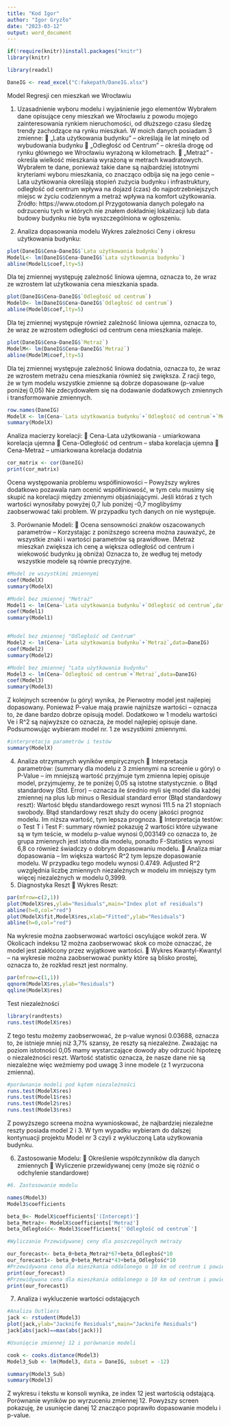 ---
title: "Kod Igor"
author: "Igor Gryzło"
date: "2023-03-12"
output: word_document
---

```{r}
if(!require(knitr))install.packages("knitr")
library(knitr)
```

```{r}
library(readxl)
```


```{r}
DaneIG <- read_excel("C:fakepath/DaneIG.xlsx")
```

Model Regresji cen mieszkań we Wrocławiu

1. Uzasadnienie wyboru modelu i wyjaśnienie jego elementów
 Wybrałem dane opisujące ceny mieszkań we Wrocławiu z powodu mojego zainteresowania
rynkiem nieruchomości, od dłuższego czasu śledzę trendy zachodzące na rynku mieszkań. W
moich danych posiadam 3 zmienne:
 „Lata użytkowania budynku” – określają ile lat minęło od wybudowania budynku
 „Odległość od Centrum” – określa drogę od rynku głównego we Wrocławiu wyrażoną
w kilometrach.
 „Metraż” - określa wielkość mieszkania wyrażoną w metrach kwadratowych.
Wybrałem te dane, ponieważ takie dane są najbardziej istotnymi kryteriami wyboru
mieszkania, co znacząco odbija się na jego cenie – Lata użytkowania określają stopień zużycia
budynku i infrastruktury, odległość od centrum wpływa na dojazd (czas) do
najpotrzebniejszych miejsc w życiu codziennym a metraż wpływa na komfort użytkowania.
Źródło: https://www.otodom.pl
Przygotowania danych polegało na odrzuceniu tych w których nie znałem dokładniej
lokalizacji lub data budowy budynku nie była wyszczególniona w ogłoszeniu. 

2. Analiza dopasowania modelu
Wykres zależności Ceny i okresu użytkowania budynku: 

```{r}
plot(DaneIG$Cena~DaneIG$`Lata użytkowania budynku`)
ModelL<- lm(DaneIG$Cena~DaneIG$`Lata użytkowania budynku`)
abline(ModelL$coef,lty=5)
```

Dla tej zmiennej występuję zależność liniowa ujemna, oznacza to, że wraz ze wzrostem lat użytkowania cena
mieszkania spada.

```{r}
plot(DaneIG$Cena~DaneIG$`Odległość od centrum`)
ModelO<- lm(DaneIG$Cena~DaneIG$`Odległość od centrum`)
abline(ModelO$coef,lty=5)
```
Dla tej zmiennej występuje również zależność liniowa ujemna, oznacza to, że wraz ze wzrostem odległości od
centrum cena mieszkania maleje. 

```{r}
plot(DaneIG$Cena~DaneIG$`Metraż`)
ModelM<- lm(DaneIG$Cena~DaneIG$`Metraż`)
abline(ModelM$coef,lty=5)
```

Dla tej zmiennej występuje zależność liniowa dodatnia, oznacza to, że wraz ze wzrostem metrażu cena
mieszkania również się zwiększa.
Z racji tego, że w tym modelu wszystkie zmienne są dobrze dopasowane (p-value poniżej 0,05) Nie
zdecydowałem się na dodawanie dodatkowych zmiennych i transformowanie zmiennych. 

```{r}
row.names(DaneIG)
ModelX <- lm(Cena~`Lata użytkowania budynku`+`Odległość od centrum`+`Metraż`,data=DaneIG)
summary(ModelX)

```
Analiza macierzy korelacji:
 Cena-Lata użytkowania - umiarkowana korelacja ujemna
 Cena-Odległość od centrum – słaba korelacja ujemna
 Cena-Metraż – umiarkowana korelacja dodatnia 
```{r}
cor_matrix <- cor(DaneIG)
print(cor_matrix)
```
Ocena występowania problemu współliniowości – Powyższy wykres dodatkowo pozawala nam ocenić
współliniowość, w tym celu musimy się skupić na korelacji między zmiennymi objaśniającymi. Jeśli któraś z
tych wartości wynosiłaby powyżej 0,7 lub poniżej -0,7 moglibyśmy zaobserwować taki problem. W przypadku
tych danych on nie występuje. 

3. Porównanie Modeli:
 Ocena sensowności znaków oszacowanych parametrów – Korzystając z poniższego screena można
zauważyć, że wszystkie znaki i wartości parametrów są prawidłowe. (Metraż mieszkań zwiększa ich
cenę a większa odległość od centrum i wiekowość budynku ją obniża) Oznacza to, że według tej
metody wszystkie modele są równie precyzyjne. 
```{r}
#Model ze wszystkimi zmiennymi
coef(ModelX)
summary(ModelX)

#Model bez zmiennej "Metraż"
Model1 <- lm(Cena~`Lata użytkowania budynku`+`Odległość od centrum`,data=DaneIG)
coef(Model1)
summary(Model1)


#Model bez zmiennej "Odległość od Centrum"
Model2 <- lm(Cena~`Lata użytkowania budynku`+`Metraż`,data=DaneIG)
coef(Model2)
summary(Model2)

#Model bez zmiennej "Lata użytkowania budynku"
Model3 <- lm(Cena~`Odległość od centrum`+`Metraż`,data=DaneIG)
coef(Model3)
summary(Model3)

```
Z kolejnych screenów (u góry) wynika, że Pierwotny model jest najlepiej dopasowany.
Ponieważ P-value mają prawie najniższe wartości – oznacza to, że dane bardzo dobrze opisują
model. Dodatkowo w 1 modelu wartości Ve i R^2 są najwyższe co oznacza, że model najlepiej opisuje
dane. Podsumowując wybieram model nr. 1 ze wszystkimi zmiennymi. 
```{r}
#interpretacja parametrów i testów
summary(ModelX)
```
4. Analiza otrzymanych wyników empirycznych
 Interpretacja parametrów: (summary dla modelu z 3 zmiennymi na screenie u góry)
o P-Value – im mniejszą wartość przyjmuje tym zmienna lepiej opisuje model, przyjmujemy, że
te poniżej 0,05 są istotne statystycznie.
o Błąd standardowy (Std. Error) – oznacza ile średnio myli się model dla każdej zmiennej na
plus lub minus
o Residual standard error (Błąd standardowy reszt): Wartość błędu standardowego reszt
wynosi 111.5 na 21 stopniach swobody. Błąd standardowy reszt służy do oceny jakości
prognoz modelu. Im niższa wartość, tym lepsza prognoza.
 Interpretacja testów:
o Test T i Test F: summary również pokazuję 2 wartości które używane są w tym teście, w
modelu p-value wynosi 0,003149 co oznacza to, że grupa zmiennych jest istotna dla modelu,
ponadto F-Statistics wynosi 6,8 co również świadczy o dobrym dopasowaniu modelu.
 Analiza miar dopasowania – Im większa wartość R^2 tym lepsze dopasowanie modelu. W przypadku
tego modelu wynosi 0.4749. Adjusted R^2 uwzględnia liczbę zmiennych niezależnych w modelu im
mniejszy tym więcej niezależnych w modelu 0,3999. 
5. Diagnostyka Reszt
 Wykres Reszt: 
```{r}
par(mfrow=c(2,1))
plot(ModelX$res,ylab="Residuals",main="Index plot of residuals")
abline(h=0,col="red")
plot(ModelX$fit,ModelX$res,xlab="Fitted",ylab="Residuals")
abline(h=0,col="red")
```
Na wykresie można zaobserwować wartości oscylujące wokół zera. W Okolicach indeksu 12 można zaobserwować
skok co może oznaczać, że model jest zakłócony przez wyjątkowe wartości.
 Wykres Kwantyl-Kwantyl – na wykresie można zaobserwować punkty które są blisko prostej,
oznacza to, że rozkład reszt jest normalny. 

```{r}
par(mfrow=c(1,1))
qqnorm(ModelX$res,ylab="Residuals")
qqline(ModelX$res)
```
Test niezależności
```{r}
library(randtests)
runs.test(ModelX$res)
```
Z tego testu możemy zaobserwować, że p-value wynosi 0.03688, oznacza to, że istnieje mniej niż
3,7% szansy, że reszty są niezależne. Zważając na poziom istotności 0,05 mamy wystarczające
dowody aby odrzucić hipotezę o niezależności reszt. Wartość statistic oznacza, że nasze dane nie
są niezależne więc weźmiemy pod uwagę 3 inne modele (z 1 wyrzucona zmienna).
```{r}
#porównanie modeli pod kątem niezależności
runs.test(ModelX$res)
runs.test(Model1$res)
runs.test(Model2$res)
runs.test(Model3$res)
```
Z powyższego screena można wywnioskować, że najbardziej niezależne reszty posiada model
2 i 3. W tym wypadku wybieram do dalszej kontynuacji projektu Model nr 3 czyli z
wykluczoną Lata użytkowania budynku.

6. Zastosowanie Modelu:
 Określenie współczynników dla danych zmiennych
 Wyliczenie przewidywanej ceny (może się różnić o odchylenie standardowe)


```{r}
#6. Zastosowanie modelu

names(Model3)
Model3$coefficients

beta_0<- ModelX$coefficients['(Intercept)']
beta_Metraż<- ModelX$coefficients['Metraż']
beta_Odległość<- Model3$coefficients['`Odległość od centrum`']

#Wyliczanie Przewidywanej ceny dla poszczególnych metraży

our_forecast<- beta_0+beta_Metraż*67+beta_Odległość*10
our_forecast1<- beta_0+beta_Metraż*43+beta_Odległość*10
#Przewidywana cena dla mieszkania oddalonego o 10 km od centrum i powierzchni 67 metry kwadratowe
print(our_forecast)
#Przewidywana cena dla mieszkania oddalonego o 10 km od centrum i powierzchni 43 metrów kwadratowych 
print(our_forecast1)
```
7. Analiza i wykluczenie wartości odstających
```{r}
#Analiza Outliers
jack <- rstudent(Model3)
plot(jack,ylab="Jacknife Residuals",main="Jacknife Residuals")
jack[abs(jack)==max(abs(jack))]

#Usunięcie zmiennej 12 i porównanie modeli

cook <- cooks.distance(Model3)
Model3_Sub <- lm(Model3, data = DaneIG, subset = -12)

summary(Model3_Sub)
summary(Model3)
```
Z wykresu i tekstu w konsoli wynika, ze index 12 jest wartością odstającą.
Porównanie wyników po wyrzuceniu zmiennej 12. 
Powyższy screen pokazuję, że usunięcie danej 12 znacząco poprawiło dopasowanie modelu i p-value. 
